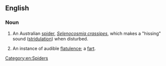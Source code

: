 ==English==

===Noun===
{{wikipedia}}
{{en-noun}}

# An Australian [[spider]], ''[[Selenocosmia crassipes]]'', which makes a "hissing" sound ([[stridulation]]) when disturbed.
# {{lb|en|euphemistic|humorous}} An instance of audible [[flatulence]]; a [[fart]].

[[Category:en:Spiders]]
